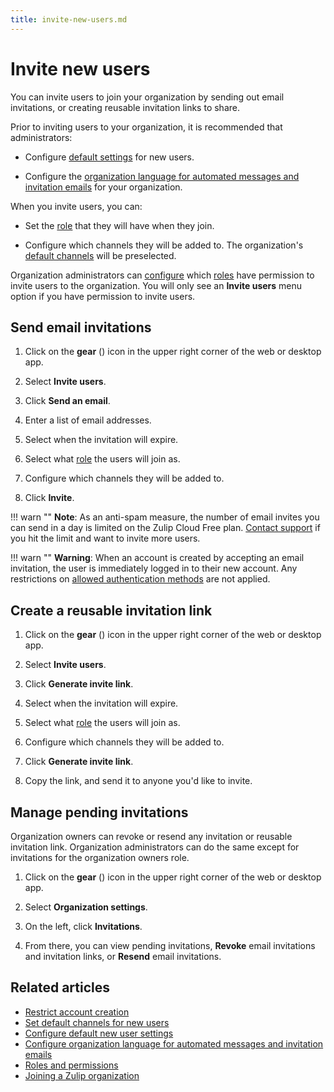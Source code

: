 ```yaml
---
title: invite-new-users.md
---
```


# Invite new users

You can invite users to join your organization by sending out email invitations,
or creating reusable invitation links to share.

Prior to inviting users to your organization, it is recommended that administrators:

* Configure [default settings](/help/configure-default-new-user-settings) for
  new users.

* Configure the [organization language for automated messages and invitation
  emails][org-lang] for your organization.

When you invite users, you can:

* Set the [role](/help/roles-and-permissions) that they will have when
  they join.

* Configure which channels they will be added to. The organization's
  [default channels](/help/set-default-channels-for-new-users) will be preselected.

Organization administrators can
[configure](/help/restrict-account-creation#change-who-can-send-invitations)
which [roles](/help/roles-and-permissions) have permission to invite users to
the organization. You will only see an **Invite users** menu option if you have
permission to invite users.

## Send email invitations

<Tabs>
<TabItem label="instructions-for-all-platforms">

1. Click on the **gear** (<i class="zulip-icon zulip-icon-gear"></i>) icon in the upper
   right corner of the web or desktop app.

1. Select <i class="zulip-icon zulip-icon-user-plus"></i> **Invite users**.




1. Click **Send an email**.

1. Enter a list of email addresses.

1. Select when the invitation will expire.

1. Select what [role](/help/roles-and-permissions) the users will join as.

1. Configure which channels they will be added to.

1. Click **Invite**.

!!! warn ""
    **Note**: As an anti-spam measure, the number of email invites you can send in a day is
    limited on the Zulip Cloud Free plan. [Contact support](/help/contact-support)
    if you hit the limit and want to invite more users.

</TabItem>
</Tabs>

!!! warn ""
    **Warning**: When an account is created by accepting an email
    invitation, the user is immediately logged in to their new account.
    Any restrictions on [allowed authentication
    methods](/help/configure-authentication-methods) are not applied.

## Create a reusable invitation link

<Tabs>
<TabItem label="instructions-for-all-platforms">

1. Click on the **gear** (<i class="zulip-icon zulip-icon-gear"></i>) icon in the upper
   right corner of the web or desktop app.

1. Select <i class="zulip-icon zulip-icon-user-plus"></i> **Invite users**.




1. Click **Generate invite link**.

1. Select when the invitation will expire.

1. Select what [role](/help/roles-and-permissions) the users will join as.

1. Configure which channels they will be added to.

1. Click **Generate invite link**.

1. Copy the link, and send it to anyone you'd like to invite.

</TabItem>
</Tabs>

## Manage pending invitations

Organization owners can revoke or resend any invitation or reusable
invitation link. Organization administrators can do the same except
for invitations for the organization owners role.

<Tabs>
<TabItem label="instructions-for-all-platforms">

1. Click on the **gear** (<i class="zulip-icon zulip-icon-gear"></i>) icon in the upper
   right corner of the web or desktop app.

1. Select **Organization settings**.

1. On the left, click **Invitations**.



1. From there, you can view pending invitations, **Revoke** email
   invitations and invitation links, or **Resend** email invitations.

</TabItem>
</Tabs>

## Related articles

* [Restrict account creation](/help/restrict-account-creation)
* [Set default channels for new users](/help/set-default-channels-for-new-users)
* [Configure default new user settings](/help/configure-default-new-user-settings)
* [Configure organization language for automated messages and invitation emails][org-lang]
* [Roles and permissions](/help/roles-and-permissions)
* [Joining a Zulip organization](/help/join-a-zulip-organization)

[org-lang]: /help/configure-organization-language


